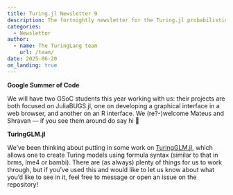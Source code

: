 ```yaml
---
title: Turing.jl Newsletter 9
description: The fortnightly newsletter for the Turing.jl probabilistic programming language
categories:
  - Newsletter
author:
  - name: The TuringLang team
    url: /team/
date: 2025-06-20
on_landing: true
---
```


**Google Summer of Code**

We will have two GSoC students this year working with us: their projects are both focused on JuliaBUGS.jl, one on developing a graphical interface in a web browser, and another on an R interface.
We (re?-)welcome Mateus and Shravan — if you see them around do say hi 🙂

**TuringGLM.jl**

We've been thinking about putting in some work on [TuringGLM.jl](https://github.com/TuringLang/TuringGLM.jl), which allows one to create Turing models using formula syntax (similar to that in brms, lme4 or bambi).
There are (as always) plenty of things for us to work through, but if you've used this and would like to let us know about what you'd like to see in it, feel free to message or open an issue on the repository!
